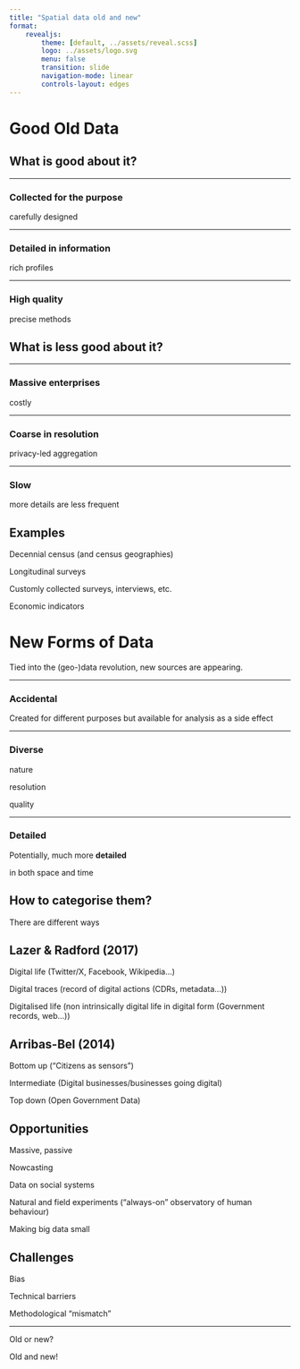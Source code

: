 ```yaml
---
title: "Spatial data old and new"
format:
    revealjs:
        theme: [default, ../assets/reveal.scss]
        logo: ../assets/logo.svg
        menu: false
        transition: slide
        navigation-mode: linear
        controls-layout: edges
---
```


# Good Old Data

## What is good about it?

---

### Collected for the purpose

::: {.r-fit-text .fragment .fade-in}
carefully designed
:::

---

### Detailed in information

::: {.r-fit-text .fragment .fade-in}
rich profiles
:::

---

### High quality

::: {.r-fit-text .fragment .fade-in}
precise methods
:::


## What is less good about it?

---

### Massive enterprises

::: {.r-fit-text .fragment .fade-in}
costly
:::

---

### Coarse in resolution

::: {.r-fit-text .fragment .fade-in}
privacy-led aggregation
:::

---

### Slow

::: {.r-fit-text .fragment .fade-in}
more details are less frequent
:::


## Examples

::: {.fragment .fade-in}
Decennial census (and census geographies)
:::
::: {.fragment .fade-in}
Longitudinal surveys
:::
::: {.fragment .fade-in}
Customly collected surveys, interviews, etc.
:::
::: {.fragment .fade-in}
Economic indicators
:::


# New Forms of Data

::: {.fragment .fade-in}
Tied into the (geo-)data revolution, new sources are appearing.
:::

---

### Accidental

::: {.fragment .fade-in}
Created for different purposes but available for analysis as a side effect
:::

---

### Diverse

::: {.fragment .fade-in}
nature
:::
::: {.fragment .fade-in}
resolution
:::
::: {.fragment .fade-in}
quality
:::

---

### Detailed

::: {.fragment .fade-in}
Potentially, much more **detailed**
:::

::: {.fragment .fade-in}
in both space and time
:::

## How to categorise them?

::: {.r-fit-text .fragment .fade-in}
There are different ways
:::


## Lazer & Radford (2017)

::: {.fragment .fade-in}
Digital life [(Twitter/X, Facebook, Wikipedia...)]{.fragment .fade-in}
:::
::: {.fragment .fade-in}
Digital traces [(record of digital actions (CDRs, metadata...))]{.fragment .fade-in}
:::
::: {.fragment .fade-in}
Digitalised life [(non intrinsically digital life in digital form (Government
  records, web...))]{.fragment .fade-in}
:::

## Arribas-Bel (2014)

::: {.fragment .fade-in}
Bottom up [("Citizens as sensors")]{.fragment .fade-in}
:::

::: {.fragment .fade-in}
Intermediate [(Digital businesses/businesses going digital)]{.fragment .fade-in}
:::

::: {.fragment .fade-in}
Top down [(Open Government Data)]{.fragment .fade-in}
:::


## Opportunities

::: {.fragment .fade-in}
Massive, passive
:::
::: {.fragment .fade-in}
Nowcasting
:::
::: {.fragment .fade-in}
Data on social systems
:::
::: {.fragment .fade-in}
Natural and field experiments ("always-on" observatory of human behaviour)
:::
::: {.fragment .fade-in}
Making big data small
:::

## Challenges

::: {.fragment .fade-in}
Bias
:::
::: {.fragment .fade-in}
Technical barriers
:::
::: {.fragment .fade-in}
Methodological "mismatch"
:::

---

::: {.r-fit-text}
Old or new?
:::

::: {.r-fit-text .fragment .fade-in}
Old and new!
:::